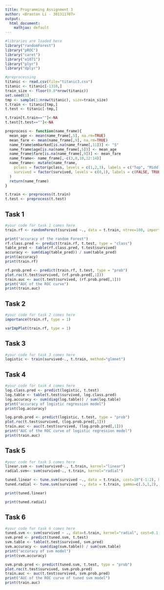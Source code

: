 ```yaml
---
title: Programming Assignment 3 
author: <Branton Li - 301311707> 
output: 
  html_document:
    mathjax: default 
---
```


```r
#libraries are loaded here
library("randomForest")
library("pROC")
library("caret")
library("e1071")
library("plyr")
library("dplyr")
```


```r
#preprocessing
titanic <- read.csv(file="titanic3.csv")
titanic <- titanic[-1310,]
train_size <- floor(0.8*nrow(titanic))
set.seed(1)
tmp <- sample(1:nrow(titanic), size=train_size)
t.train <- titanic[tmp,]
t.test <- titanic[-tmp,]

t.train[t.train==""]<-NA
t.test[t.test==""]<-NA

preprocess <- function(name_frame){
  mean_age <- mean(name_frame[,5], na.rm=TRUE)
  mean_fare <- mean(name_frame[,9], na.rm=TRUE)
  name_frame$embarked[is.na(name_frame[,11])] <- "S"
  name_frame$age[is.na(name_frame[,5])] <- mean_age
  name_frame$fare[is.na(name_frame[,9])] <- mean_fare
  name_frame<- name_frame[,-c(3,8,10,12:14)]
  name_frame<- mutate(name_frame,
    pclass = factor(pclass, levels = c(1,2,3), labels = c("Top", "Middle", "Basic")),
    survived = factor(survived, levels = c(0,1), labels = c(FALSE, TRUE))
  )
  return(name_frame)
}

t.train <- preprocess(t.train)
t.test <- preprocess(t.test)
```

## Task 1 
```r
#your code for task 1 comes here 
train.rf <- randomForest(survived ~., data = t.train, ntree=100, importance=TRUE)

print("accuracy of the random Forest")
rf.class.pred <- predict(train.rf, t.test, type = "class")
table_pred <- table(rf.class.pred, t.test$survived)
accuracy <- sum(diag(table_pred)) / sum(table_pred)
print(accuracy)
print(train.rf)

rf.prob.pred <- predict(train.rf, t.test, type = "prob")
plot.roc(t.test$survived, (rf.prob.pred[,1]))
train.auc <- auc(t.test$survived, (rf.prob.pred[,1]))
print("AUC of the ROC curve")
print(train.auc)
``` 



## Task 2 
```r
#your code for task 2 comes here 
importance(train.rf, type = 1)

varImpPlot(train.rf, type = 1)
```


## Task 3 
```r
#your code for task 3 comes here 
logistic <- train(survived~., t.train, method="glmnet")
```


## Task 4 
```r
#your code for task 4 comes here 
log.class.pred <- predict(logistic, t.test)
log.table <- table(t.test$survived, log.class.pred)
log.accuracy <- sum(diag(log.table)) / sum(log.table)
print("accuracy of logistic regression model")
print(log.accuracy)

log.prob.pred <- predict(logistic, t.test, type = "prob")
plot.roc(t.test$survived, (log.prob.pred[,1]))
train.auc <- auc(t.test$survived, (log.prob.pred[,1]))
print("AUC of the ROC curve of logistic regression model")
print(train.auc)
```


## Task 5 
```r
#your code for task 5 comes here 
linear.svm <- svm(survived~., t.train, kernel="linear")
radial.svm<- svm(survived~., t.train, kernel="radial")

tuned.linear <- tune.svm(survived ~., data = t.train, cost=10^(-1:2), kernel="linear")
tuned.radial <- tune.svm(survived ~., data = t.train, gamma=c(.5,1,2), kernel="radial")

print(tuned.linear)

print(tuned.radial)
```


## Task 6 
```r
#your code for task 6 comes here 
tuned.svm <- svm(survived ~ ., data=t.train, kernel="radial", cost=0.1, gamma=0.5)
svm.pred <- predict(tuned.svm, t.test)
svm.table <- table(t.test$survived, svm.pred)
svm.accuracy <- sum(diag(svm.table)) / sum(svm.table)
print("accuracy of svm model")
print(svm.accuracy)

svm.prob.pred <- predict(tuned.svm, t.test, type = "prob")
plot.roc(t.test$survived, svm.prob.pred)
train.auc <- auc(t.test$survived, svm.prob.pred)
print("AUC of the ROC curve of tuned svm model")
print(train.auc)
```